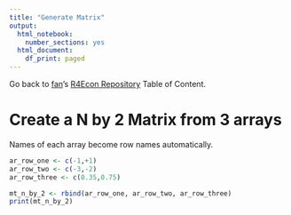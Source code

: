 ```yaml
---
title: "Generate Matrix"
output:
  html_notebook:
    number_sections: yes
  html_document:
    df_print: paged
---
```


Go back to [fan](http://fanwangecon.github.io/CodeDynaAsset/)'s [R4Econ Repository](https://fanwangecon.github.io/R4Econ/) Table of Content.

# Create a N by 2 Matrix from 3 arrays

Names of each array become row names automatically. 

```r

ar_row_one <- c(-1,+1) 
ar_row_two <- c(-3,-2)
ar_row_three <- c(0.35,0.75)

mt_n_by_2 <- rbind(ar_row_one, ar_row_two, ar_row_three)
print(mt_n_by_2)
```

